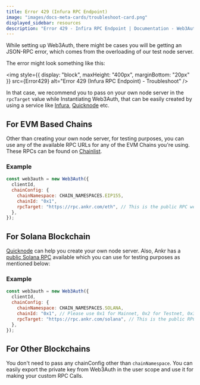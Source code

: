 ```yaml
---
title: Error 429 (Infura RPC Endpoint)
image: "images/docs-meta-cards/troubleshoot-card.png"
displayed_sidebar: resources
description: "Error 429 - Infira RPC Endpoint | Documentation - Web3Auth"
---
```



While setting up Web3Auth, there might be cases you will be getting an JSON-RPC error, which comes from the overloading of our test node server.

The error might look something like this:

<img style={{ display: "block", maxHeight: "400px", marginBottom: "20px" }} src={Error429} alt="Error 429 (Infura RPC Endpoint) - Troubleshoot" />

In that case, we recommend you to pass on your own node server in the `rpcTarget` value while Instantiating Web3Auth, that can be easily created by
using a service like [Infura](https://app.infura.io/login), [Quicknode](https://www.quicknode.com/endpoints) etc.

## For EVM Based Chains

Other than creating your own node server, for testing purposes, you can use any of the available RPC URLs for any of the EVM Chains you're using.
These RPCs can be found on [Chainlist](https://chainlist.org/).

### Example

```javascript
const web3auth = new Web3Auth({
  clientId,
  chainConfig: {
    chainNamespace: CHAIN_NAMESPACES.EIP155,
    chainId: "0x1",
    rpcTarget: "https://rpc.ankr.com/eth", // This is the public RPC we have added, please pass on your own endpoint while creating an app
  },
});
```

## For Solana Blockchain

[Quicknode](https://www.quicknode.com/endpoints) can help you create your own node server. Also, Ankr has a
[public Solana RPC](https://www.ankr.com/protocol/public/solana/) available which you can use for testing purposes as mentioned below:

### Example

```javascript
const web3auth = new Web3Auth({
  clientId,
  chainConfig: {
    chainNamespace: CHAIN_NAMESPACES.SOLANA,
    chainId: "0x1", // Please use 0x1 for Mainnet, 0x2 for Testnet, 0x3 for Devnet
    rpcTarget: "https://rpc.ankr.com/solana", // This is the public RPC we have added, please pass on your own endpoint while creating an app
  },
});
```

## For Other Blockchains

You don't need to pass any chainConfig other than `chainNamespace`. You can easily export the private key from Web3Auth in the user scope and use it
for making your custom RPC Calls.
